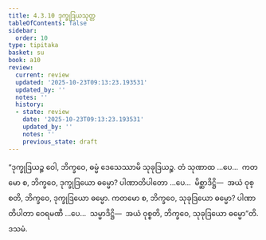 ```yaml
---
title: 4.3.10 ဒုက္ခုဒြယသုတ္တ
tableOfContents: false
sidebar:
  order: 10
type: tipitaka
basket: su
book: a10
review:
  current: review
  updated: '2025-10-23T09:13:23.193531'
  updated_by: ''
  notes: ''
  history:
  - state: review
    date: '2025-10-23T09:13:23.193531'
    updated_by: ''
    notes: ''
    previous_state: draft
---
```



<ReviewStatus review={frontmatter.review} showDetails={true} />

<HypothesisAnnotation frontmatter={frontmatter} />

<DynamicBreadcrumb />

<Division number="187" book="a10" e="ch" v="17" p="484">

<Paragraph number="1348" book="a10">
“ဒုက္ခုဒြယဉ္စ ဝေါ, ဘိက္ခဝေ, ဓမ္မံ ဒေသေဿာမိ သုခုဒြယဉ္စ. တံ သုဏာထ …ပေ…  ကတမော စ, ဘိက္ခဝေ, ဒုက္ခုဒြယော ဓမ္မော? ပါဏာတိပါတော …ပေ…  မိစ္ဆာဒိဋ္ဌိ—  အယံ ဝုစ္စတိ, ဘိက္ခဝေ, ဒုက္ခုဒြယော ဓမ္မော.
</Paragraph>

<Paragraph number="1349" book="a10">
ကတမော စ, ဘိက္ခဝေ, သုခုဒြယော ဓမ္မော? ပါဏာတိပါတာ ဝေရမဏီ …ပေ…  သမ္မာဒိဋ္ဌိ—  အယံ ဝုစ္စတိ, ဘိက္ခဝေ, သုခုဒြယော ဓမ္မော”တိ.

</Paragraph>
</Division>

<Paragraph number="1350" type="center" book="a10">
ဒသမံ.
</Paragraph>